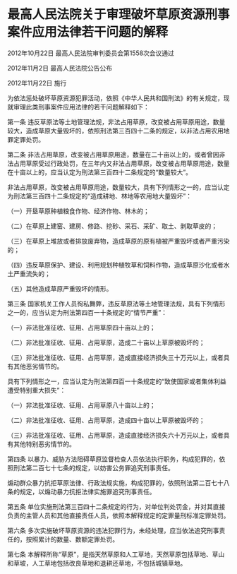 # 最高人民法院关于审理破坏草原资源刑事案件应用法律若干问题的解释

2012年10月22日 最高人民法院审判委员会第1558次会议通过

2012年11月2日 最高人民法院公告公布

2012年11月22日 施行

  

为依法惩处破坏草原资源犯罪活动，依照《中华人民共和国刑法》的有关规定，现就审理此类刑事案件应用法律的若干问题解释如下：

第一条 违反草原法等土地管理法规，非法占用草原，改变被占用草原用途，数量较大，造成草原大量毁坏的，依照刑法第三百四十二条的规定，以非法占用农用地罪定罪处罚。

第二条 非法占用草原，改变被占用草原用途，数量在二十亩以上的，或者曾因非法占用草原受过行政处罚，在三年内又非法占用草原，改变被占用草原用途，数量在十亩以上的，应当认定为刑法第三百四十二条规定的“数量较大”。

非法占用草原，改变被占用草原用途，数量较大，具有下列情形之一的，应当认定为刑法第三百四十二条规定的“造成耕地、林地等农用地大量毁坏”：

（一）开垦草原种植粮食作物、经济作物、林木的；

（二）在草原上建窑、建房、修路、挖砂、采石、采矿、取土、剥取草皮的；

（三）在草原上堆放或者排放废弃物，造成草原的原有植被严重毁坏或者严重污染的；

（四）违反草原保护、建设、利用规划种植牧草和饲料作物，造成草原沙化或者水土严重流失的；

（五）其他造成草原严重毁坏的情形。

第三条 国家机关工作人员徇私舞弊，违反草原法等土地管理法规，具有下列情形之一的，应当认定为刑法第四百一十条规定的“情节严重”：

（一）非法批准征收、征用、占用草原四十亩以上的；

（二）非法批准征收、征用、占用草原，造成二十亩以上草原被毁坏的；

（三）非法批准征收、征用、占用草原，造成直接经济损失三十万元以上，或者具有其他恶劣情节的。

具有下列情形之一，应当认定为刑法第四百一十条规定的“致使国家或者集体利益遭受特别重大损失”：

（一）非法批准征收、征用、占用草原八十亩以上的；

（二）非法批准征收、征用、占用草原，造成四十亩以上草原被毁坏的；

（三）非法批准征收、征用、占用草原，造成直接经济损失六十万元以上，或者具有其他特别恶劣情节的。

第四条 以暴力、威胁方法阻碍草原监督检查人员依法执行职务，构成犯罪的，依照刑法第二百七十七条的规定，以妨害公务罪追究刑事责任。

煽动群众暴力抗拒草原法律、行政法规实施，构成犯罪的，依照刑法第二百七十八条的规定，以煽动暴力抗拒法律实施罪追究刑事责任。

第五条 单位实施刑法第三百四十二条规定的行为，对单位判处罚金，并对其直接负责的主管人员和其他直接责任人员，依照本解释规定的定罪量刑标准定罪处罚。

第六条 多次实施破坏草原资源的违法犯罪行为，未经处理，应当依法追究刑事责任的，按照累计的数量、数额定罪处罚。

第七条 本解释所称“草原”，是指天然草原和人工草地，天然草原包括草地、草山和草坡，人工草地包括改良草地和退耕还草地，不包括城镇草地。